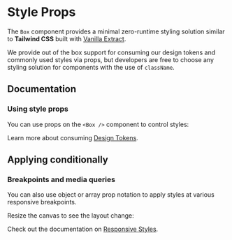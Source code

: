 

# Style Props

The `Box` component provides a minimal zero-runtime styling solution similar to **Tailwind CSS** built with [Vanilla Extract](https://vanilla-extract.style/).

We provide out of the box support for consuming our design tokens and commonly used styles via props, but developers are free to choose any styling solution for components with the use of `className`.

## Documentation

### Using style props

You can use props on the `<Box />` component to control styles:

<Demo component={PropUsage} />

Learn more about consuming [Design Tokens](/styled-system/design-tokens/).

## Applying conditionally

### Breakpoints and media queries

You can also use object or array prop notation to apply styles at various responsive breakpoints.

<Callout>Resize the canvas to see the layout change:</Callout>

<Demo
  iframe="/styled-system/index-demo/"
  height="150"
  component={ResponsiveUsage}
/>

Check out the documentation on [Responsive Styles](/styled-system/responsive-styles/).
